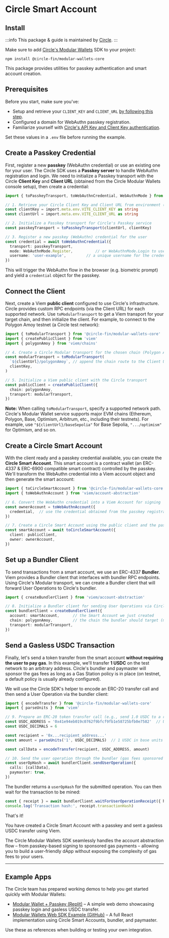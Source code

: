 # Circle Smart Account

## Install

:::info
This package & guide is maintained by [Circle](https://www.circle.com).
:::

Make sure to add [Circle's Modular Wallets](https://developers.circle.com/w3s/modular-wallets) SDK to your project:

```shell
npm install @circle-fin/modular-wallets-core
```

This package provides utilities for passkey authentication and smart account creation.

## Prerequisites

Before you start, make sure you've:

* Setup and retrieve your `CLIENT_KEY` and `CLIENT_URL` [by following this step](https://developers.circle.com/w3s/modular-wallets-setup).  
* Configured a domain for WebAuthn passkey registration.  
* Familiarize yourself with [Circle's API Key and Client Key authentication](https://developers.circle.com/w3s/web3-services-api-client-keys-auth).

Set these values in a `.env` file before running the example.

## Create a Passkey Credential

First, register a new **passkey** (WebAuthn credential) or use an existing one for your user. The Circle SDK uses a **Passkey server** to handle WebAuthn registration and login. We need to initialize a Passkey transport with the Circle **Client Key** and **Client URL** (obtained from the Circle Modular Wallets console setup), then create a credential:

```ts
import { toPasskeyTransport, toWebAuthnCredential, WebAuthnMode } from '@circle-fin/modular-wallets-core'

// 1. Retrieve your Circle Client Key and Client URL from environment (set in .env)
const clientKey = import.meta.env.VITE_CLIENT_KEY as string
const clientUrl = import.meta.env.VITE_CLIENT_URL as string

// 2. Initialize a Passkey transport for Circle's Passkey service
const passkeyTransport = toPasskeyTransport(clientUrl, clientKey)

// 3. Register a new passkey (WebAuthn) credential for the user
const credential = await toWebAuthnCredential({
  transport: passkeyTransport,
  mode: WebAuthnMode.Register,          // or WebAuthnMode.Login to use an existing credential
  username: 'user-example',         // a unique username for the credential
})
```

This will trigger the WebAuthn flow in the browser (e.g. biometric prompt) and yield a `credential` object for the passkey.

## Connect the Client

Next, create a Viem **public client** configured to use Circle's infrastructure. Circle provides custom RPC endpoints (via the Client URL) for each supported network. Use `toModularTransport` to get a Viem transport for your target chain, and then initialize the client. For example, to connect to the Polygon Amoy testnet (a Circle test network):

```ts
import { toModularTransport } from '@circle-fin/modular-wallets-core'
import { createPublicClient } from 'viem'
import { polygonAmoy } from 'viem/chains'

// 4. Create a Circle Modular transport for the chosen chain (Polygon Amoy testnet in this example)
const modularTransport = toModularTransport(
  `${clientUrl}/polygonAmoy`, // append the chain route to the Client URL
  clientKey,
)

// 5. Initialize a Viem public client with the Circle transport
const publicClient = createPublicClient({
  chain: polygonAmoy,
  transport: modularTransport,
})
```

**Note:** When calling `toModularTransport`, specify a supported network path. Circle's Modular Wallet service supports major EVM chains (Ethereum, Polygon, Base, Optimism, Arbitrum, etc., including their testnets). For example, use `"${clientUrl}/baseSepolia"` for Base Sepolia, `".../optimism"` for Optimism, and so on.

## Create a Circle Smart Account

With the client ready and a passkey credential available, you can create the **Circle Smart Account**. This smart account is a contract wallet (an ERC-4337 & ERC-6900 compatible smart contract) controlled by the passkey. We'll transform the WebAuthn credential into a Viem account object and then generate the smart account:

```ts
import { toCircleSmartAccount } from '@circle-fin/modular-wallets-core'
import { toWebAuthnAccount } from 'viem/account-abstraction'

// 6. Convert the WebAuthn credential into a Viem Account for signing
const ownerAccount = toWebAuthnAccount({
  credential,  // use the credential obtained from the passkey registration
})

// 7. Create a Circle Smart Account using the public client and the passkey-based owner
const smartAccount = await toCircleSmartAccount({
  client: publicClient,
  owner: ownerAccount,
})
```

## Set up a Bundler Client

To send transactions from a smart account, we use an ERC-4337 **Bundler**. Viem provides a Bundler client that interfaces with bundler RPC endpoints. Using Circle's Modular transport, we can create a Bundler client that will forward User Operations to Circle's bundler.

```ts
import { createBundlerClient } from 'viem/account-abstraction'

// 8. Initialize a Bundler client for sending User Operations via Circle's bundler
const bundlerClient = createBundlerClient({
  account: smartAccount,      // the Smart Account we just created
  chain: polygonAmoy,         // the chain the bundler should target (must match the smartAccount's chain)
  transport: modularTransport,
})
```

## Send a Gasless USDC Transaction

Finally, let's send a token transfer from the smart account **without requiring the user to pay gas**. In this example, we'll transfer **1 USDC** on the test network to an arbitrary address. Circle's bundler and paymaster will sponsor the gas fees as long as a Gas Station policy is in place (on testnet, a default policy is usually already configured).

We will use the Circle SDK's helper to encode an ERC-20 transfer call and then send a User Operation via the bundler client:

```ts
import { encodeTransfer } from '@circle-fin/modular-wallets-core'
import { parseUnits } from 'viem'

// 9. Prepare an ERC-20 token transfer call (e.g., send 1.0 USDC to a recipient)
const USDC_ADDRESS = '0x41e94eb019c0762f9bfcf9fb1e58725bfb0e7582'  // USDC contract on Polygon Amoy testnet
const USDC_DECIMALS = 6

const recipient = '0x...recipient_address...'
const amount = parseUnits('1', USDC_DECIMALS)  // 1 USDC in base units (10^6)

const callData = encodeTransfer(recipient, USDC_ADDRESS, amount)

// 10. Send the user operation through the bundler (gas fees sponsored via paymaster)
const userOpHash = await bundlerClient.sendUserOperation({
  calls: [callData],
  paymaster: true,
})
```

The bundler returns a `userOpHash` for the submitted operation. You can then wait for the transaction to be mined:

```ts
const { receipt } = await bundlerClient.waitForUserOperationReceipt({ hash: userOpHash })
console.log('Transaction hash:', receipt.transactionHash)
```

That's it!

You have created a Circle Smart Account with a passkey and sent a gasless USDC transfer using Viem.

The Circle Modular Wallets SDK seamlessly handles the account abstraction flow – from passkey-based signing to sponsored gas payments – allowing you to build a user-friendly dApp without exposing the complexity of gas fees to your users.

---

## Example Apps

The Circle team has prepared working demos to help you get started quickly with Modular Wallets:

* [Modular Wallet + Passkey (Replit)](https://replit.com/@buildoncircle/modular-wallet-passkey) – A simple web demo showcasing passkey login and gasless USDC transfer.  
* [Modular Wallets Web SDK Example (GitHub)](https://github.com/circlefin/modularwallets-web-sdk/tree/master/examples/circle-smart-account) – A full React implementation using Circle Smart Accounts, bundler, and paymaster.

Use these as references when building or testing your own integration. 